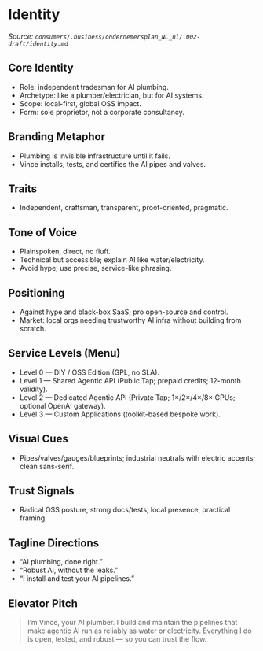 
<Meta title="Commercial/Identity" />

# Identity

_Source: `consumers/.business/ondernemersplan_NL_nl/.002-draft/identity.md`_

## Core Identity
- Role: independent tradesman for AI plumbing.
- Archetype: like a plumber/electrician, but for AI systems.
- Scope: local-first, global OSS impact.
- Form: sole proprietor, not a corporate consultancy.

## Branding Metaphor
- Plumbing is invisible infrastructure until it fails.
- Vince installs, tests, and certifies the AI pipes and valves.

## Traits
- Independent, craftsman, transparent, proof-oriented, pragmatic.

## Tone of Voice
- Plainspoken, direct, no fluff.
- Technical but accessible; explain AI like water/electricity.
- Avoid hype; use precise, service-like phrasing.

## Positioning
- Against hype and black-box SaaS; pro open-source and control.
- Market: local orgs needing trustworthy AI infra without building from scratch.

## Service Levels (Menu)
- Level 0 — DIY / OSS Edition (GPL, no SLA).
- Level 1 — Shared Agentic API (Public Tap; prepaid credits; 12-month validity).
- Level 2 — Dedicated Agentic API (Private Tap; 1×/2×/4×/8× GPUs; optional OpenAI gateway).
- Level 3 — Custom Applications (toolkit-based bespoke work).

## Visual Cues
- Pipes/valves/gauges/blueprints; industrial neutrals with electric accents; clean sans-serif.

## Trust Signals
- Radical OSS posture, strong docs/tests, local presence, practical framing.

## Tagline Directions
- “AI plumbing, done right.”
- “Robust AI, without the leaks.”
- “I install and test your AI pipelines.”

## Elevator Pitch
> I’m Vince, your AI plumber. I build and maintain the pipelines that make agentic AI run as reliably as water or electricity. Everything I do is open, tested, and robust — so you can trust the flow.
